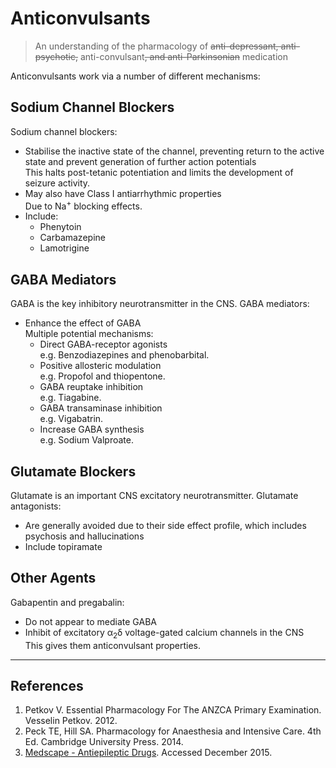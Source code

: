 # Anticonvulsants

> An understanding of the pharmacology of ~~anti-depressant, anti-psychotic,~~ anti-convulsant~~, and anti-Parkinsonian~~ medication

Anticonvulsants work via a number of different mechanisms:

## Sodium Channel Blockers

Sodium channel blockers:

* Stabilise the inactive state of the channel, preventing return to the active state and prevent generation of further action potentials\
This halts post-tetanic potentiation and limits the development of seizure activity.
* May also have Class I antiarrhythmic properties\
Due to Na^+^ blocking effects.
* Include:
    * Phenytoin
    * Carbamazepine
    * Lamotrigine

## GABA Mediators

GABA is the key inhibitory neurotransmitter in the CNS. GABA mediators:

* Enhance the effect of GABA\
Multiple potential mechanisms:
    *  Direct GABA-receptor agonists\
    e.g. Benzodiazepines and phenobarbital.
    * Positive allosteric modulation\
    e.g. Propofol and thiopentone.
    * GABA reuptake inhibition\
    e.g. Tiagabine.
    * GABA transaminase inhibition\
    e.g. Vigabatrin.
    * Increase GABA synthesis\
    e.g. Sodium Valproate.

## Glutamate Blockers

Glutamate is an important CNS excitatory neurotransmitter. Glutamate antagonists:

* Are generally avoided due to their side effect profile, which includes psychosis and hallucinations
* Include topiramate

## Other Agents

Gabapentin and pregabalin:

* Do not appear to mediate GABA
* Inhibit of excitatory α~2~δ voltage-gated calcium channels in the CNS\
This gives them anticonvulsant properties.


---

## References

1. Petkov V. Essential Pharmacology For The ANZCA Primary Examination. Vesselin Petkov. 2012.
2. Peck TE, Hill SA. Pharmacology for Anaesthesia and Intensive Care. 4th Ed. Cambridge University Press. 2014.\
3. [Medscape - Antiepileptic Drugs](http://emedicine.medscape.com/article/1187334-overview#showall). Accessed December 2015.
